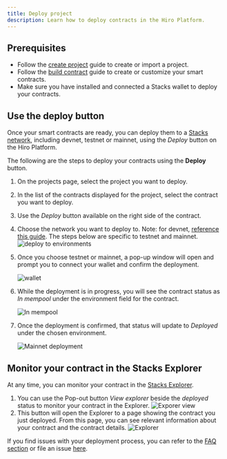 ```yaml
---
title: Deploy project
description: Learn how to deploy contracts in the Hiro Platform.
---
```


## Prerequisites

- Follow the [create project](create-project) guide to create or import a project.
- Follow the [build contract](build-contracts) guide to create or customize your smart contracts.
- Make sure you have installed and connected a Stacks wallet to deploy your contracts.

## Use the deploy button

Once your smart contracts are ready, you can deploy them to a [Stacks network](/stacks/clarinet#network-types), including devnet, testnet or mainnet, using the _Deploy_ button on the Hiro Platform.

The following are the steps to deploy your contracts using the **Deploy** button.

1. On the projects page, select the project you want to deploy.
2. In the list of the contracts displayed for the project, select the contract you want to deploy.
3. Use the _Deploy_ button available on the right side of the contract.
4. Choose the network you want to deploy to. Note: for devnet, [reference this guide](/stacks/platform/guides/devnet). The steps below are specific to testnet and mainnet.
   ![deploy to environments](../images/deploy-to-environment.png)
5. Once you choose testnet or mainnet, a pop-up window will open and prompt you to connect your wallet and confirm the deployment.

   ![wallet](../images/connect-wallet.png)

6. While the deployment is in progress, you will see the contract status as _In mempool_ under the environment field for the contract.

   ![In mempool](../images/in-mempool.png)

7. Once the deployment is confirmed, that status will update to _Deployed_ under the chosen environment.

   ![Mainnet deployment](../images/mainnet-deployment.png)

## Monitor your contract in the Stacks Explorer

At any time, you can monitor your contract in the [Stacks Explorer](https://explorer.hiro.so/?chain=mainnet).

1. You can use the Pop-out button _View explorer_ beside the _deployed_ status to monitor your contract in the Explorer.
   ![Exporer view](../images/explorer-view.png)
2. This button will open the Explorer to a page showing the contract you just deployed. From this page, you can see relevant information about your contract and the contract details.
   ![Explorer](../images/explorer.jpeg)

If you find issues with your deployment process, you can refer to the [FAQ section](/stacks/platform/faqs) or file an issue [here](https://hiro-pbc.canny.io/hiro-platform).
